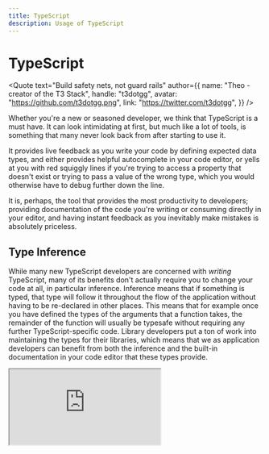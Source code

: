 ```yaml
---
title: TypeScript
description: Usage of TypeScript
---
```



# TypeScript

<Quote
  text="Build safety nets, not guard rails"
  author={{
    name: "Theo - creator of the T3 Stack",
    handle: "t3dotgg",
    avatar: "https://github.com/t3dotgg.png",
    link: "https://twitter.com/t3dotgg",
  }}
/>

Whether you're a new or seasoned developer, we think that TypeScript is a must have. It can look intimidating at first, but much like a lot of tools, is something that many never look back from after starting to use it.

It provides live feedback as you write your code by defining expected data types, and either provides helpful autocomplete in your code editor, or yells at you with red squiggly lines if you're trying to access a property that doesn't exist or trying to pass a value of the wrong type, which you would otherwise have to debug further down the line.

It is, perhaps, the tool that provides the most productivity to developers; providing documentation of the code you're writing or consuming directly in your editor, and having instant feedback as you inevitably make mistakes is absolutely priceless.

## Type Inference

While many new TypeScript developers are concerned with _writing_ TypeScript, many of its benefits don't actually require you to change your code at all, in particular inference. Inference means that if something is typed, that type will follow it throughout the flow of the application without having to be re-declared in other places. This means that for example once you have defined the types of the arguments that a function takes, the remainder of the function will usually be typesafe without requiring any further TypeScript-specific code. Library developers put a ton of work into maintaining the types for their libraries, which means that we as application developers can benefit from both the inference and the built-in documentation in your code editor that these types provide.

<Iframe
  src="https://www.youtube.com/embed/RmGHnYUqQ4k"
  title="You might be using Typescript wrong"
/>

Check out Theo's video on how [you might be using TypeScript wrong](https://www.youtube.com/watch?v=RmGHnYUqQ4k).

## Powerful uses of type inference

### Zod

[Zod](https://github.com/colinhacks/zod) is a schema validation library that is built on top of TypeScript. Write a schema that represents a single source of truth for your data, and Zod will ensure that your data is valid throughout your application, even across network boundaries and external APIs.

### Tanstack Query

[Tanstack Query](https://tanstack.com/query/v4/) gives you declarative, always-up-to-date auto-managed queries and mutations that directly improve both your developer and user experiences.

## Useful Resources

| Resource                                                  | Link                                                              |
| --------------------------------------------------------- | ----------------------------------------------------------------- |
| TypeScript Handbook                                       | https://www.typescriptlang.org/docs/handbook/                     |
| Beginners TypeScript Tutorial                             | https://github.com/total-typescript/beginners-typescript-tutorial |
| Type Challenges                                           | https://github.com/type-challenges/type-challenges                |
| Rodney Mullen of TypeScript (Matt Pocock) Youtube Channel | https://www.youtube.com/c/MattPocockUk/videos                     |
